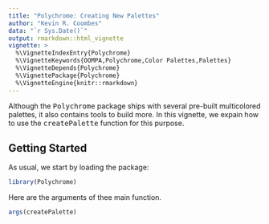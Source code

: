 ---
title: "Polychrome: Creating New Palettes"
author: "Kevin R. Coombes"
data: "`r Sys.Date()`"
output: rmarkdown::html_vignette
vignette: >
  %\VignetteIndexEntry{Polychrome}
  %\VignetteKeywords{OOMPA,Polychrome,Color Palettes,Palettes}
  %\VignetteDepends{Polychrome}
  %\VignettePackage{Polychrome}
  %\VignetteEngine{knitr::rmarkdown}
---

Although the <tt>Polychrome</tt> package ships with several pre-built
multicolored palettes, it also contains tools to build more.  In this
vignette, we expain how to use the <tt>createPalette</tt> function for
this purpose.

## Getting Started

As usual, we start by loading the package:

```{r lib}
library(Polychrome)
```

Here are the arguments of thee main function.
```{r args}
args(createPalette)
```

